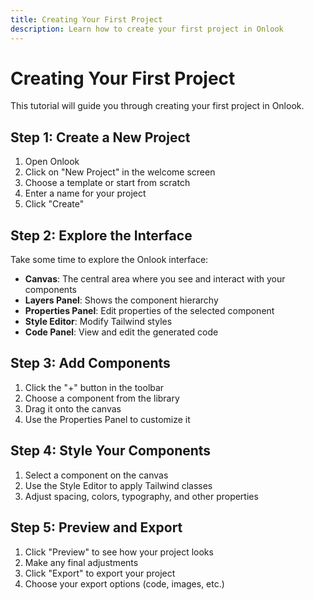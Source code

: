 ```yaml
---
title: Creating Your First Project
description: Learn how to create your first project in Onlook
---
```


# Creating Your First Project

This tutorial will guide you through creating your first project in Onlook.

## Step 1: Create a New Project

1. Open Onlook
2. Click on "New Project" in the welcome screen
3. Choose a template or start from scratch
4. Enter a name for your project
5. Click "Create"

## Step 2: Explore the Interface

Take some time to explore the Onlook interface:

- **Canvas**: The central area where you see and interact with your components
- **Layers Panel**: Shows the component hierarchy
- **Properties Panel**: Edit properties of the selected component
- **Style Editor**: Modify Tailwind styles
- **Code Panel**: View and edit the generated code

## Step 3: Add Components

1. Click the "+" button in the toolbar
2. Choose a component from the library
3. Drag it onto the canvas
4. Use the Properties Panel to customize it

## Step 4: Style Your Components

1. Select a component on the canvas
2. Use the Style Editor to apply Tailwind classes
3. Adjust spacing, colors, typography, and other properties

## Step 5: Preview and Export

1. Click "Preview" to see how your project looks
2. Make any final adjustments
3. Click "Export" to export your project
4. Choose your export options (code, images, etc.)
